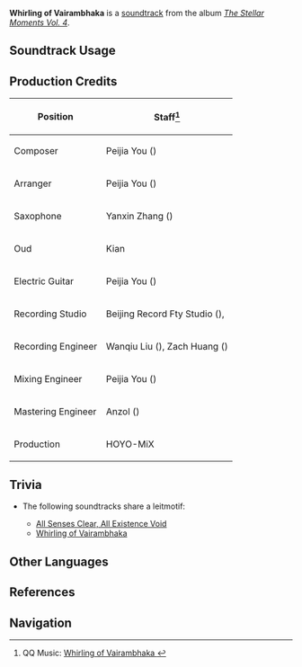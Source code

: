 {{Soundtrack Infobox
|image          = The Stellar Moments Vol. 4.png
|album          = The Stellar Moments Vol. 4
|disc           = 
|number         = 03
|featured       =
|featured2      =
|featured3      =
|featured_disc  =
|featured_disc2 =
|featured_disc3 =
|youtube_id     = EhFmWUVzN2Y
|spotify_id     = 4Oz5AghJdradyGJylNIPco
|previous       = Ashes of Anupadhisesa
|next           = Serene Contemplation
}}
'''Whirling of Vairambhaka''' is a [[soundtrack]] from the album ''[[The Stellar Moments Vol. 4]]''.

==Soundtrack Usage==
{{Soundtrack Usage
|quest     = 
|location  = 
|domain    = 
|eventgameplay = Starlit Letter//post-matching [[Faruzan]]'s voice-over
|mediaoriginal=Character Demo;;Faruzan
}}

<!--
==Other Arrangements==
{{Files by Category Gallery|Media Using an Unreleased Arrangement of {{subst:#titleparts:{{subst:PAGENAME}}}} Soundtrack}}
-->
==Production Credits==
{| class="wikitable"
! Position
! Staff<ref>QQ Music: [https://y.qq.com/n/ryqq/songDetail/000FrElt2ZP8e0 Whirling of Vairambhaka {{zh|旋蓝之舞}}]</ref>
|-
! Composer
| Peijia You ({{zh|尤裴佳}})
|-
! Arranger
| Peijia You ({{zh|尤裴佳}})
|-
! Saxophone
| Yanxin Zhang ({{zh|张燕歆}})
|-
! Oud
| Kian
|-
! Electric Guitar
| Peijia You ({{zh|尤裴佳}})
|-
! Recording Studio
| Beijing Record Fty Studio ({{zh|北京唱片厂录音棚}}), {{Not a Typo|52Hz Studio}}
|-
! Recording Engineer
| Wanqiu Liu ({{zh|刘婉秋}}), Zach Huang ({{zh|黄巍}})
|-
! Mixing Engineer
| Peijia You ({{zh|尤裴佳}})
|-
! Mastering Engineer
| Anzol ({{zh|鸦雀有声}})
|-
! Production
| HOYO-MiX
|}

==Trivia==
* <section begin="FaruzanLeitmotif" />The following soundtracks share a leitmotif:
** [[All Senses Clear, All Existence Void (Soundtrack)|All Senses Clear, All Existence Void]]
** [[Whirling of Vairambhaka]]<section end="FaruzanLeitmotif" />

==Other Languages==
{{Other Languages
|en      = Whirling of [[Faruzan/Lore#Etymology|Vairambhaka]]
|zhs     = 旋蓝之舞
|zhs_rm  = Xuánlán zhī Wǔ
|zht     = 旋藍之舞
|zht_rm  = Xuánlán zhī Wǔ
|zh_tl   = Dance of Whirling Blue
|ja      = 旋藍の舞
|ja_rm   = Senran no Mai{{Assumed}}
|ja_tl   = Dance of Whirling Blue
}}

==References==
{{Reflist}}

==Navigation==
{{Soundtrack Navbox|The Stellar Moments}}